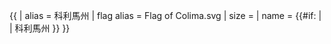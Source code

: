 {{ {{{1<noinclude>|country showdata</noinclude>}}}
| alias = 科利馬州
| flag alias = Flag of Colima.svg
| size = {{{size|}}}
| name = {{#if: {{{name|}}} | {{{name|}}} | 科利馬州 }}
}}<noinclude>
</noinclude>